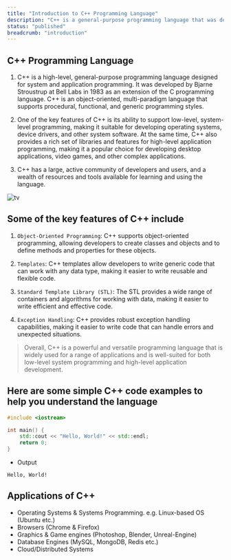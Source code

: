 ```yaml
---
title: "Introduction to C++ Programming Language"
description: "C++ is a general-purpose programming language that was developed as an enhancement of the C language to include object-oriented paradigm. It is an imperative and a compiled language. "
status: "published"
breadcrumb: "introduction"
---
```


## C++ Programming Language

1. C++ is a high-level, general-purpose programming language designed for system and application programming. It was developed by Bjarne Stroustrup at Bell Labs in 1983 as an extension of the C programming language. C++ is an object-oriented, multi-paradigm language that supports procedural, functional, and generic programming styles.

2. One of the key features of C++ is its ability to support low-level, system-level programming, making it suitable for developing operating systems, device drivers, and other system software. At the same time, C++ also provides a rich set of libraries and features for high-level application programming, making it a popular choice for developing desktop applications, video games, and other complex applications.

3. C++ has a large, active community of developers and users, and a wealth of resources and tools available for learning and using the language.

<img src="/assets/tv.png" alt="tv" className="border p-8" />

## Some of the key features of C++ include

1. `Object-Oriented Programming`: <span className="text-sm font-thin"> C++ supports object-oriented programming, allowing developers to create classes and objects and to define methods and properties for these objects. </span>

2. `Templates`: <span className="text-sm font-thin"> C++ templates allow developers to write generic code that can work with any data type, making it easier to write reusable and flexible code.</span>

3. `Standard Template Library (STL)`: <span className="text-sm font-thin">The STL provides a wide range of containers and algorithms for working with data, making it easier to write efficient and effective code.</span>

4. `Exception Handling`: <span className="text-sm font-thin">C++ provides robust exception handling capabilities, making it easier to write code that can handle errors and unexpected situations.</span>

> Overall, C++ is a powerful and versatile programming language that is widely used for a range of applications and is well-suited for both low-level system programming and high-level application development.

## Here are some simple C++ code examples to help you understand the language

```cpp title="hello-world.cpp"
#include <iostream>

int main() {
    std::cout << "Hello, World!" << std::endl;
    return 0;
}
```

- Output

```terminal
Hello, World!
```

## Applications of C++

- Operating Systems & Systems Programming. e.g. Linux-based OS (Ubuntu etc.)
- Browsers (Chrome & Firefox)
- Graphics & Game engines (Photoshop, Blender, Unreal-Engine)
- Database Engines (MySQL, MongoDB, Redis etc.)
- Cloud/Distributed Systems
